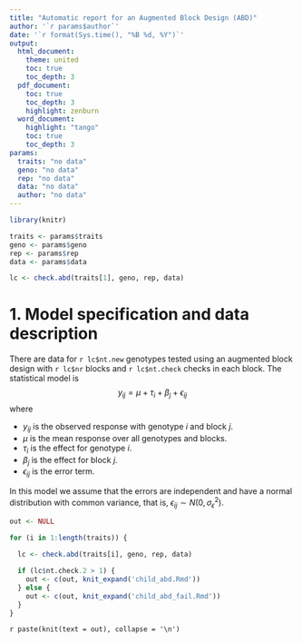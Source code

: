 ```yaml
---
title: "Automatic report for an Augmented Block Design (ABD)"
author: '`r params$author`'
date: '`r format(Sys.time(), "%B %d, %Y")`'
output: 
  html_document:
    theme: united
    toc: true
    toc_depth: 3
  pdf_document:
    toc: true
    toc_depth: 3
    highlight: zenburn
  word_document:
    highlight: "tango"
    toc: true
    toc_depth: 3
params: 
  traits: "no data"
  geno: "no data"
  rep: "no data"
  data: "no data"
  author: "no data"
---
```


```r
library(knitr)

traits <- params$traits
geno <- params$geno
rep <- params$rep
data <- params$data

lc <- check.abd(traits[1], geno, rep, data)
```

# 1. Model specification and data description

There are data for `r lc$nt.new` genotypes tested using an augmented block design with `r lc$nr` blocks and `r lc$nt.check` checks in each block. The statistical model is
$$
y_{ij} = \mu + \tau_i + \beta_j + \epsilon_{ij}
$$
where

* $y_{ij}$ is the observed response with genotype $i$ and block $j$.
* $\mu$ is the mean response over all genotypes and blocks.
* $\tau_i$ is the effect for genotype $i$.
* $\beta_j$ is the effect for block $j$.
* $\epsilon_{ij}$ is the error term.

In this model we assume that the errors are independent and have a normal distribution with common variance, that is, $\epsilon_{ij} \sim N(0,\sigma_{\epsilon}^2)$.

```r
out <- NULL

for (i in 1:length(traits)) {
  
  lc <- check.abd(traits[i], geno, rep, data)

  if (lc$nt.check.2 > 1) {
    out <- c(out, knit_expand('child_abd.Rmd'))
  } else {
    out <- c(out, knit_expand('child_abd_fail.Rmd'))
  }
}
```

`r paste(knit(text = out), collapse = '\n')`
